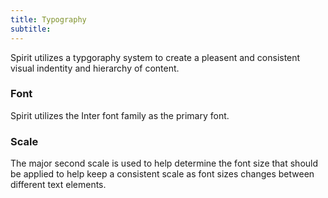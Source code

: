 ```yaml
---
title: Typography
subtitle: 
---
```

Spirit utilizes a typgoraphy system to create a pleasent and consistent visual indentity and hierarchy of content.

### Font

Spirit utilizes the Inter font family as the primary font.

### Scale

The major second scale is used to help determine the font size that should be applied to help keep a consistent scale as font sizes changes between different text elements.
